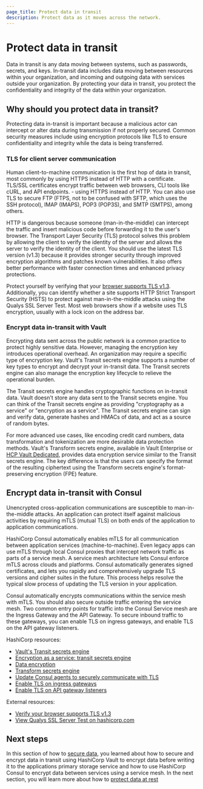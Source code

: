 ```yaml
---
page_title: Protect data in transit
description: Protect data as it moves across the network.
---
```


# Protect data in transit

Data in transit is any data moving between systems, such as passwords, secrets, and keys. In-transit data includes data moving between resources within your organization, and incoming and outgoing data with services outside your organization. By protecting your data in transit, you protect the confidentiality and integrity of the data within your organization.

## Why should you protect data in transit?

Protecting data in-transit is important because a malicious actor can intercept or alter data during transmission if not properly secured. Common security measures include using encryption protocols like TLS to ensure confidentiality and integrity while the data is being transferred.

### TLS for client server communication

Human client-to-machine communication is the first hop of data in transit, most commonly by using HTTPS instead of HTTP with a certificate. TLS/SSL certificates encrypt traffic between web browsers, CLI tools like cURL, and API endpoints. - using HTTPS instead of HTTP. You can also use TLS to secure FTP (FTPS, not to be confused with SFTP, which uses the SSH protocol), IMAP (IMAPS), POP3 (POP3S), and SMTP (SMTPS), among others.

HTTP is dangerous because someone (man-in-the-middle) can intercept the traffic and insert malicious code before forwarding it to the user's browser. The Transport Layer Security (TLS) protocol solves this problem by allowing the client to verify the identity of the server and allows the server to verify the identity of the client. You should use the latest TLS version (v1.3) because it provides stronger security through improved encryption algorithms and patches known vulnerabilities. It also offers better performance with faster connection times and enhanced privacy protections.

Protect yourself by verifying that your [browser supports TLS v1.3](https://caniuse.com/tls1-3). Additionally, you can identify whether a site supports HTTP Strict Transport Security (HSTS) to protect against man-in-the-middle attacks using the Qualys SSL Server Test. Most web browsers show if a website uses TLS encryption, usually with a lock icon on the address bar.

### Encrypt data in-transit with Vault

Encrypting data sent across the public network is a common practice to protect highly sensitive data. However, managing the encryption key introduces operational overhead. An organization may require a specific type of encryption key. Vault's Transit secrets engine supports a number of key types to encrypt and decrypt your in-transit data. The Transit secrets engine can also manage the encryption key lifecycle to relieve the operational burden.

<VideoEmbed url="https://www.youtube.com/watch?v=fno3bvJuFSk"/>

The Transit secrets engine handles cryptographic functions on in-transit data. Vault doesn't store any data sent to the Transit secrets engine. You can think of the Transit secrets engine as providing "cryptography as a service" or "encryption as a service". The Transit secrets engine can sign and verify data, generate hashes and HMACs of data, and act as a source of random bytes.

For more advanced use cases, like encoding credit card numbers, data transformation and tokenization are more desirable data protection methods. Vault's Transform secrets engine, available in Vault Enterprise or [HCP Vault Dedicated](https://portal.cloud.hashicorp.com/sign-in), provides data encryption service similar to the Transit secrets engine. The key difference is that the users can specify the format of the resulting ciphertext using the Transform secrets engine's format-preserving encryption (FPE) feature.

## Encrypt data in-transit with Consul

Unencrypted cross-application communications are susceptible to man-in-the-middle attacks. An application can protect itself against malicious activities by requiring mTLS (mutual TLS) on both ends of the application to application communications.

HashiCorp Consul automatically enables mTLS for all communication between application services (machine-to-machine). Even legacy apps can use mTLS through local Consul proxies that intercept network traffic as parts of a service mesh. A service mesh architecture lets Consul enforce mTLS across clouds and platforms. Consul automatically generates signed certificates, and lets you rapidly and comprehensively upgrade TLS versions and cipher suites in the future. This process helps resolve the typical slow process of updating the TLS version in your application.

Consul automatically encrypts communications within the service mesh with mTLS. You should also secure outside traffic entering the service mesh. Two common entry points for traffic into the Consul Service mesh are the Ingress Gateway and the API Gateway. To secure inbound traffic to these gateways, you can enable TLS on ingress gateways, and enable TLS on the API gateway listeners.

HashiCorp resources:

- [Vault's Transit secrets engine](/vault/docs/secrets/transit)
- [Encryption as a service: transit secrets engine](/vault/tutorials/encryption-as-a-service/eaas-transit)
- [Data encryption](/vault/tutorials/encryption-as-a-service)
- [Transform secrets engine](/vault/tutorials/adp/transform)
- [Update Consul agents to securely communicate with TLS](/consul/tutorials/archive/tls-encryption-secure-existing-datacenter)
- [Enable TLS on ingress gateways](/consul/docs/north-south/ingress-gateway#custom-tls-certificates-via-secret-discovery-service-sds)
- [Enable TLS on API gateway listeners](/consul/docs/api-gateway/configuration/gateway#listeners-tls)

External resources:

- [Verify your browser supports TLS v1.3](https://caniuse.com/tls1-3)
- [View Qualys SSL Server Test on hashicorp.com](https://www.ssllabs.com/analyze.html?d=hashicorp.com&latest)

## Next steps

In this section of how to [secure data](/well-architected-framework/secure-systems/data), you learned about how to secure and encrypt data in transit using HashiCorp Vault to encrypt data before writing it to the applications primary storage service and how to use HashiCorp Consul to encrypt data between services using a service mesh. In the next section, you will learn more about how to [protect data at rest](/well-architected-framework/secure-systems/data/protect-data-at-rest)
